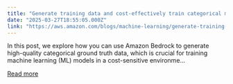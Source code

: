 ```yaml
---
title: "Generate training data and cost-effectively train categorical models with Amazon Bedrock"
date: "2025-03-27T18:55:05.000Z"
link: "https://aws.amazon.com/blogs/machine-learning/generate-training-data-and-cost-effectively-train-categorical-models-with-amazon-bedrock/"
---
```


In this post, we explore how you can use Amazon Bedrock to generate high-quality categorical ground truth data, which is crucial for training machine learning (ML) models in a cost-sensitive environme...

[Read more](https://aws.amazon.com/blogs/machine-learning/generate-training-data-and-cost-effectively-train-categorical-models-with-amazon-bedrock/)
